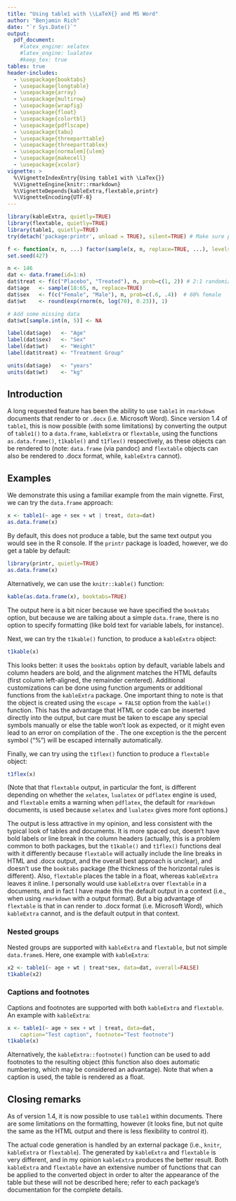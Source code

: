 ```yaml
---
title: "Using table1 with \\LaTeX{} and MS Word"
author: "Benjamin Rich"
date: "`r Sys.Date()`"
output:
  pdf_document:
    #latex_engine: xelatex
    #latex_engine: lualatex
    #keep_tex: true
tables: true
header-includes:
  - \usepackage{booktabs}
  - \usepackage{longtable}
  - \usepackage{array}
  - \usepackage{multirow}
  - \usepackage{wrapfig}
  - \usepackage{float}
  - \usepackage{colortbl}
  - \usepackage{pdflscape}
  - \usepackage{tabu}
  - \usepackage{threeparttable}
  - \usepackage{threeparttablex}
  - \usepackage[normalem]{ulem}
  - \usepackage{makecell}
  - \usepackage{xcolor}
vignette: >
  %\VignetteIndexEntry{Using table1 with \LaTex{}}
  %\VignetteEngine{knitr::rmarkdown}
  %\VignetteDepends{kableExtra,flextable,printr}
  %\VignetteEncoding{UTF-8}
---
```


```r
library(kableExtra, quietly=TRUE)
library(flextable, quietly=TRUE)
library(table1, quietly=TRUE)
try(detach('package:printr', unload = TRUE), silent=TRUE) # Make sure printr is not loaded

f <- function(x, n, ...) factor(sample(x, n, replace=TRUE, ...), levels=x)
set.seed(427)

n <- 146
dat <- data.frame(id=1:n)
dat$treat <- f(c("Placebo", "Treated"), n, prob=c(1, 2)) # 2:1 randomization
dat$age   <- sample(18:65, n, replace=TRUE)
dat$sex   <- f(c("Female", "Male"), n, prob=c(.6, .4))  # 60% female
dat$wt    <- round(exp(rnorm(n, log(70), 0.23)), 1)

# Add some missing data
dat$wt[sample.int(n, 5)] <- NA

label(dat$age)   <- "Age"
label(dat$sex)   <- "Sex"
label(dat$wt)    <- "Weight"
label(dat$treat) <- "Treatment Group"

units(dat$age)   <- "years"
units(dat$wt)    <- "kg"
```


## Introduction

A long requested feature has been the ability to use `table1` in `rmarkdown`
documents that render to \LaTeX{} or `.docx` (i.e.
Microsoft\textsuperscript{\textregistered} Word).  Since version 1.4 of
`table1`, this is now possible (with some limitations) by converting the output
of `table1()` to a `data.frame`, `kableExtra` or `flextable`, using the
functions `as.data.frame()`, `t1kable()` and `t1flex()` respectively, as these
objects can be rendered to \LaTeX{} (note: `data.frame` (via pandoc) and
`flextable` objects can also be rendered to .docx format, while, `kableExtra`
cannot).

## Examples

We demonstrate this using a familiar example from the main vignette. First, we
can try the `data.frame` approach:

```r
x <- table1(~ age + sex + wt | treat, data=dat)
as.data.frame(x)
```

By default, this does not produce a \LaTeX{} table, but the same text output you
would see in the R console. If the `printr` package is loaded, however, we do
get a \LaTeX{} table by default:

```r
library(printr, quietly=TRUE)
as.data.frame(x)
```

Alternatively, we can use the `knitr::kable()` function:

```r
kable(as.data.frame(x), booktabs=TRUE)
```

The output here is a bit nicer because we have specified the `booktabs` option,
but because we are talking about a simple `data.frame`, there is no option to
specify formatting (like bold text for variable labels, for instance).

Next, we can try the `t1kable()` function, to produce a `kableExtra` object:

```r
t1kable(x)
```

This looks better: it uses the `booktabs` option by default, variable labels
and column headers are bold, and the alignment matches the HTML defaults (first
column left-aligned, the remainder centered). Additional customizations can be
done using function arguments or additional functions from the `kableExtra`
package. One important thing to note is that the object is created using the
`escape = FALSE` option from the `kable()` function. This has the advantage
that HTML or \LaTeX{} code can be inserted directly into the output, but care
must be taken to escape any special symbols manually or else the table won't
look as expected, or it might even lead to an error on compilation of the
\LaTeX{}. The one exception is the the percent symbol ("%") will be escaped
internally automatically.

Finally, we can try using the `t1flex()` function to produce a  `flextable` object:

```r
t1flex(x)
```

(Note that that `flextable` output, in particular the font, is different
depending on whether the `xelatex`, `lualatex` or `pdflatex` engine is used,
and `flextable` emits a warning when `pdflatex`, the default for `rmarkdown`
documents,  is used because `xelatex` and `lualatex` gives more font options.)

The output is less attractive in my opinion, and less consistent with the
typical look of \LaTeX{} tables and documents. It is more spaced out, doesn't
have bold labels or line break in the column headers (actually, this is a
problem common to both packages, but the `t1kable()` and `t1flex()` functions
deal with it differently because `flextable` will actually include the line
breaks in HTML and .docx output, and the overall best approach is unclear), and
doesn't use the `booktabs` package (the thickness of the horizontal rules is
different).  Also, `flextable` places the table in a float, whereas
`kableExtra` leaves it inline.  I personally would use `kableExtra` over
`flextable` in a \LaTeX{} documents, and in fact I have made this the default
output in a \LaTeX{} context (i.e., when using `rmarkdown` with a \LaTeX{} output
format).  But a big advantage of `flextable` is that in can render to .docx
format (i.e.  Microsoft Word), which `kableExtra` cannot, and is the default
output in that context.


### Nested groups

Nested groups are supported with `kableExtra` and `flextable`, but not simple
`data.frame`s. Here, one example with `kableExtra`:

```r
x2 <- table1(~ age + wt | treat*sex, data=dat, overall=FALSE)
t1kable(x2)
```

### Captions and footnotes

Captions and footnotes are supported with both `kableExtra` and `flextable`. An
example with `kableExtra`:

```r
x <- table1(~ age + sex + wt | treat, data=dat,
    caption="Test caption", footnote="Test footnote")
t1kable(x)
```

Alternatively, the `kableExtra::footnote()` function can be used to add
footnotes to the resulting object (this function also does automatic numbering,
which may be considered an advantage). Note that when a caption is used, the
table is rendered as a float.

## Closing remarks

As of version 1.4, it is now possible to use `table1` within \LaTeX{} documents.
There are some limitations on the formatting, however (it looks fine, but not
quite the same as the HTML output and there is less flexibility to control it).

The actual \LaTeX{} code generation is handled by an external package (i.e.,
`knitr`, `kableExtra` or `flextable`).  The \LaTeX{} generated by `kableExtra` and
`flextable` is very different, and in my opinion `kableExtra` produces the
better result.  Both `kableExtra` and `flextable` have an extensive number of
functions that can be applied to the converted object in order to alter the
appearance of the table but these will not be described here; refer to each
package's documentation for the complete details.

